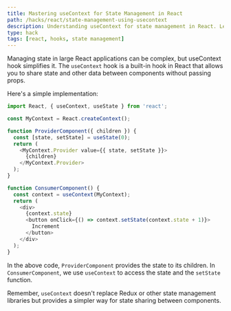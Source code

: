 ```yaml
---
title: Mastering useContext for State Management in React
path: /hacks/react/state-management-using-usecontext
description: Understanding useContext for state management in React. Learn how to leverage hooks for efficient state management.
type: hack
tags: [react, hooks, state management]
---
```


Managing state in large React applications can be complex, but useContext hook simplifies it. The `useContext` hook is a built-in hook in React that allows you to share state and other data between components without passing props.

Here's a simple implementation:

```javascript
import React, { useContext, useState } from 'react';

const MyContext = React.createContext();

function ProviderComponent({ children }) {
  const [state, setState] = useState(0);
  return (
    <MyContext.Provider value={{ state, setState }}>
      {children}
    </MyContext.Provider>
  );
}

function ConsumerComponent() {
  const context = useContext(MyContext);
  return (
    <div>
      {context.state}
      <button onClick={() => context.setState(context.state + 1)}>
        Increment
      </button>
    </div>
  );
}
```

In the above code, `ProviderComponent` provides the state to its children. In `ConsumerComponent`, we use `useContext` to access the state and the `setState` function.

Remember, `useContext` doesn't replace Redux or other state management libraries but provides a simpler way for state sharing between components.
